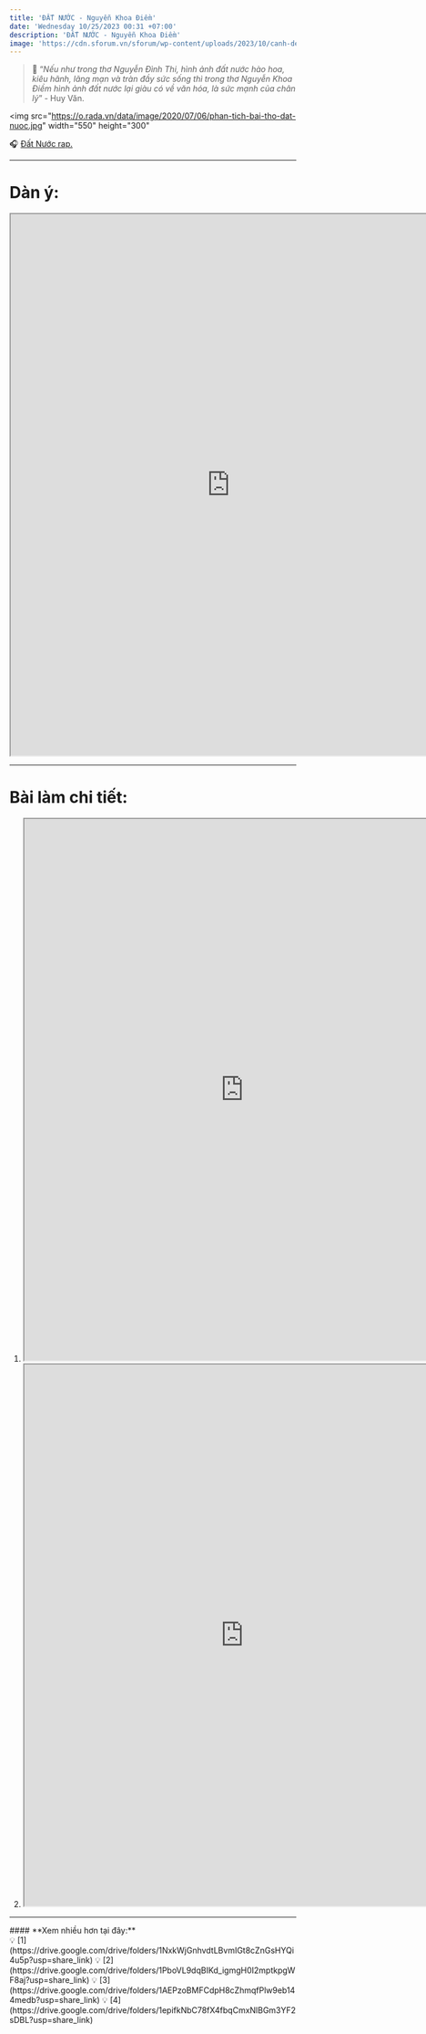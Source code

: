 ```yaml
---
title: 'ĐẤT NƯỚC - Nguyễn Khoa Điềm'
date: 'Wednesday 10/25/2023 00:31 +07:00'
description: 'ĐẤT NƯỚC - Nguyễn Khoa Điềm'
image: 'https://cdn.sforum.vn/sforum/wp-content/uploads/2023/10/canh-dep-3.jpg'
---
```


> 📝 “_Nếu như trong thơ Nguyễn Đình Thi, hình ảnh đất nước hào hoa, kiêu hãnh, lãng mạn và tràn đầy sức sống thì trong thơ Nguyễn Khoa Điềm hình ảnh đất nước lại giàu có về văn hóa, là sức mạnh của chân lý_” - Huy Văn.

<img
   src="https://o.rada.vn/data/image/2020/07/06/phan-tich-bai-tho-dat-nuoc.jpg"
   width="550"
   height="300"
></img>

️🎧 [Đất Nước rap.](https://youtu.be/4GCkcg0BNKw?si=M2kjChrLCojC2EE0)

---

# **Dàn ý**:

<iframe
   src="https://drive.google.com/file/d/1suX9GmjzEFeB2bQdKoNHGGpY8BnqdC0e/preview"
   width="770"
   height="950"
   allow="autoplay"
></iframe>

---

# **Bài làm chi tiết**:

1. <iframe
      src="https://drive.google.com/file/d/1VntVJyq44OEnbU8atlOwab9VGPNi1V8n/preview"
      width="770"
      height="950"
      allow="autoplay"
   ></iframe>

2. <iframe
      src="https://drive.google.com/file/d/1AO2hStzMrwSgiQoS6OEklSCQHzhOOp83/preview"
      width="770"
      height="950"
      allow="autoplay"
   ></iframe>

---

<div className="bg-[#ffefef] w-fit px-2 py-0 space-y-0 rounded-lg mt-4 mx-auto">
#### **Xem nhiều hơn tại đây:**
</div>

<div className="flex align-middle justify-center m-auto">
💡 [1](https://drive.google.com/drive/folders/1NxkWjGnhvdtLBvmIGt8cZnGsHYQi4u5p?usp=share_link)
💡 [2](https://drive.google.com/drive/folders/1PboVL9dqBIKd_igmgH0I2mptkpgWF8aj?usp=share_link)
💡 [3](https://drive.google.com/drive/folders/1AEPzoBMFCdpH8cZhmqfPlw9eb144medb?usp=share_link)
💡 [4](https://drive.google.com/drive/folders/1epifkNbC78fX4fbqCmxNlBGm3YF2sDBL?usp=share_link)
</div>
